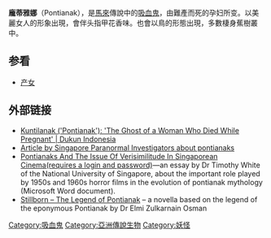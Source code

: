 {{unreferenced|time=2011-01-27T04:03:14+00:00}}
'''龐蒂雅娜'''（Pontianak），是[[馬來|馬來]]傳說中的[[吸血鬼|吸血鬼]]，由難產而死的孕妇所变。以美麗女人的形象出現，會伴头指甲花香味。也會以鳥的形態出現，多數棲身蕉樹叢中。

==参看==
*[[产女|产女]]

==外部链接==
*[http://www.dukunindonesia.com/mysticism/myths-legends/kuntilanak-pontianak/ Kuntilanak ('Pontianak'): 'The Ghost of a Woman Who Died While Pregnant' | Dukun Indonesia] {{Wayback|url=http://www.dukunindonesia.com/mysticism/myths-legends/kuntilanak-pontianak/ |date=20141028181827 }}
* [https://web.archive.org/web/20100219044550/http://spi.com.sg/spi/spi_files/pontianak/ Article by Singapore Paranormal Investigators about pontianaks]
*[https://web.archive.org/web/20051022135117/http://courses.nus.edu.sg/course/elltrw/History/Pontianaks%20%26%20Verisimilitude.doc Pontianaks And The Issue Of Verisimilitude In Singaporean Cinema(requires a login and password)]—an essay by Dr Timothy White of the National University of Singapore, about the important role played by 1950s and 1960s horror films in the evolution of pontianak mythology (Microsoft Word document).
*[https://www.wattpad.com/story/179061343-stillborn-the-legend-of-pontianak Stillborn – The Legend of Pontianak] – a novella based on the legend of the eponymous Pontianak by Dr Elmi Zulkarnain Osman

[[Category:吸血鬼|Category:吸血鬼]]
[[Category:亞洲傳說生物|Category:亞洲傳說生物]]
[[Category:妖怪|Category:妖怪]]